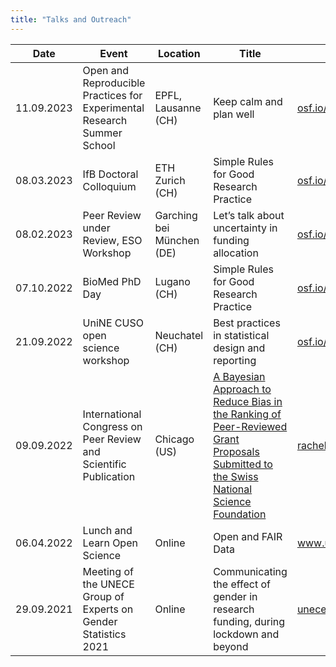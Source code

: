 ```yaml
---
title: "Talks and Outreach"
---
```


| Date       | Event | Location  | Title | Slides |
|------------|---------------|------------|-----------------------|--------------|
| 11.09.2023 | Open and Reproducible Practices for Experimental Research Summer School | EPFL, Lausanne (CH) | Keep calm and plan well | [osf.io/c5mne](https://osf.io/c5mne) | 
| 08.03.2023 | IfB Doctoral Colloquium  | ETH Zurich (CH) | Simple Rules for Good Research Practice | [osf.io/jzv5p](https://osf.io/jzv5p) | 
| 08.02.2023 | Peer Review under Review, ESO Workshop | Garching bei München (DE) | Let's talk about uncertainty in funding allocation | [osf.io/3r7et](https://osf.io/3r7et) | 
| 07.10.2022 | BioMed PhD Day                                                   | Lugano (CH)    | Simple Rules for Good Research Practice | [osf.io/3dyr9](https://osf.io/3dyr9) |
| 21.09.2022 | UniNE CUSO open science workshop                                 | Neuchatel (CH) | Best practices in statistical design and reporting | [osf.io/aqj7r](https://osf.io/aqj7r) |
| 09.09.2022 | International Congress on Peer Review and Scientific Publication | Chicago (US)   | [A Bayesian Approach to Reduce Bias in the Ranking of Peer-Reviewed Grant Proposals Submitted to the Swiss National Science Foundation](https://peerreviewcongress.org/abstract/a-bayesian-approach-to-reduce-bias-in-the-ranking-of-peer-reviewed-grant-proposals-submitted-to-the-swiss-national-science-foundation#video) | [rachelhey.github.io/talks/BR_chicago](https://rachelhey.github.io/talks/BR_chicago/#1) |
| 06.04.2022 | Lunch and Learn Open Science | Online | Open and FAIR Data | [www.ub.uzh.ch/...](https://www.ub.uzh.ch/dam/jcr:36b24a3a-04e2-45c3-a055-cc79339608cd/220406_Lunch+Learn_RachelHeyard.pdf) |
| 29.09.2021 | Meeting of the UNECE Group of Experts on Gender Statistics 2021 | Online | Communicating the effect of gender in research funding, during lockdown and beyond | [unece.org/...](https://unece.org/sites/default/files/2021-09/PPP_heyard_switzerland_eng.pdf)
